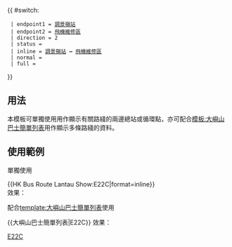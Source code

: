 {{ #switch: {{{format|}}}
  | endpoint1 = [[調景嶺站公共運輸交匯處|調景嶺站]]
  | endpoint2 = [[香港國際機場#飛機維修工程|飛機維修區]]
  | direction = 2
  | status = {{HK Bus Status|P}}
  | inline = [[調景嶺站公共運輸交匯處|調景嶺站]] ↔ [[香港國際機場#飛機維修工程|飛機維修區]]
  | normal =
  | full =
}}<noinclude>
==用法==
本模板可單獨使用用作顯示有關路綫的兩邊總站或循環點，亦可配合[[模板:大嶼山巴士簡單列表]]用作顯示多條路綫的資料。

==使用範例==
;單獨使用
<nowiki>{{HK Bus Route Lantau Show:E22C|format=inline}}</nowiki><br>
效果：{{HK Bus Route Lantau Show:E22C|format=inline}}

;配合[[template:大嶼山巴士簡單列表]]使用
<nowiki>{{大嶼山巴士簡單列表|E22C}}</nowiki>
效果：{{大嶼山巴士簡單列表|E22C}}
[[Category:城巴路線模板|E22C]]</noinclude>